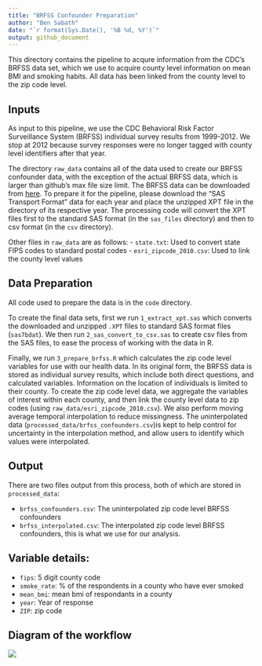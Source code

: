 ```yaml
---
title: "BRFSS Confounder Preparation"
author: "Ben Sabath"
date: "`r format(Sys.Date(), '%B %d, %Y')`"
output: github_document
---
```


This directory contains the pipeline to acqure information from the CDC's BRFSS data set, which we use to acquire county level information on mean BMI and smoking habits. All data has been linked from the county level to the zip code level.

## Inputs

As input to this pipeline, we use the CDC Behavioral Risk Factor Surveillance System (BRFSS) individual 
survey results from 1999-2012. We stop at 2012 because survey responses were no longer tagged with county 
level identifiers after that year.

The directory `raw_data` contains all of the data used to create our BRFSS confounder data, with the exception of the actual BRFSS data, which is larger than github's max file size limit. The BRFSS data can be downloaded from [here](https://www.cdc.gov/brfss/about/archived.htm). To prepare it for the pipeline, please download the "SAS Transport Format" data for each year and place the unzipped XPT file in the directory of its respective year. The processing code will convert the XPT files first to the standard SAS format (in the `sas_files` directory) and then to csv format (in the `csv` directory). 

Other files in `raw_data` are as follows:
- `state.txt`: Used to convert state FIPS codes to standard postal codes
- `esri_zipcode_2010.csv`: Used to link the county level values

## Data Preparation

All code used to prepare the data is in the `code` directory.

To create the final data sets, first we run `1_extract_xpt.sas` which converts the downloaded and 
unzipped `.XPT` files to standard SAS format files (`sas7bdat`).
We then run `2_sas_convert_to_csv.sas` to create csv files from the SAS files, to ease the process of 
working with the data in R.

Finally, we run `3_prepare_brfss.R` which calculates the zip code level variables for use with our health data. In its original form, the BRFSS data is stored as individual survey results, which include both direct questions, and calculated variables. Information on the location of individuals is limited to their county. To create the zip code level data, we aggregate the variables of interest within each county, and then link the county level data to zip codes (using `raw_data/esri_zipcode_2010.csv`). We also perform moving average temporal interpolation to reduce missingness. The uninterpolated data (`processed_data/brfss_confounders.csv`)is kept to help control for uncertainty in the interpolation method, and allow users to identify which values were interpolated. 

## Output

There are two files output from this process, both of which are stored in `processed_data`:

- `brfss_confounders.csv`: The uninterpolated zip code level BRFSS confounders
- `brfss_interpolated.csv`: The interpolated zip code level BRFSS confounders, this is what we use for our analysis.


## Variable details:

- `fips`: 5 digit county code
- `smoke_rate`: % of the respondents in a county who have ever smoked
- `mean_bmi`: mean bmi of respondants in a county
- `year`: Year of response
- `ZIP`: zip code

## Diagram of the workflow

![](brfss_workflow.png)

